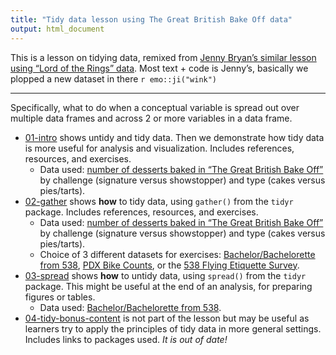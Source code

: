 ```yaml
---
title: "Tidy data lesson using The Great British Bake Off data"
output: html_document
---
```


This is a lesson on tidying data, remixed from [Jenny Bryan's similar lesson using "Lord of the Rings" data](https://github.com/jennybc/lotr-tidy). Most text + code is Jenny's, basically we plopped a new dataset in there `r emo::ji("wink")`

---

Specifically, what to do when a conceptual variable is spread out over multiple data frames and across 2 or more variables in a data frame.

  * [01-intro](01-intro.html) shows untidy and tidy data. Then we demonstrate how tidy data is more useful for analysis and visualization. Includes references, resources, and exercises.
      * Data used: [number of desserts baked in "The Great British Bake Off"](https://github.com/apreshill/bakeoff) by challenge (signature versus showstopper) and type (cakes versus pies/tarts).
  * [02-gather](02-gather.html) shows __how__ to tidy data, using `gather()` from the `tidyr` package. Includes references, resources, and exercises.
      * Data used: [number of desserts baked in "The Great British Bake Off"](https://github.com/apreshill/bakeoff) by challenge (signature versus showstopper) and type (cakes versus pies/tarts).
      * Choice of 3 different datasets for exercises: [Bachelor/Bachelorette from 538](https://github.com/fivethirtyeight/data/tree/master/bachelorette), [PDX Bike Counts](https://docs.google.com/spreadsheets/d/1urP-ZA0Pd25_JZZ18hkGPlDEUQusBp49XmLzwpZ-2ag/edit?usp=sharing), or the [538 Flying Etiquette Survey](https://github.com/fivethirtyeight/data/tree/master/flying-etiquette-survey).
  * [03-spread](03-spread.html) shows __how__ to untidy data, using `spread()` from the `tidyr` package. This might be useful at the end of an analysis, for preparing figures or tables.
      * Data used: [Bachelor/Bachelorette from 538](https://github.com/fivethirtyeight/data/tree/master/bachelorette).
  * [04-tidy-bonus-content](04-tidy-bonus-content.md) is not part of the lesson but may be useful as learners try to apply the principles of tidy data in more general settings. Includes links to packages used. *It is out of date!*

